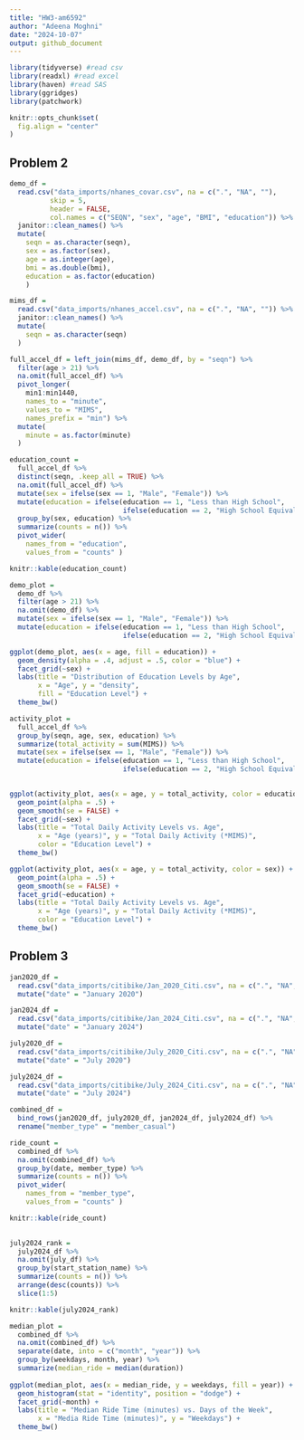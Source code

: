 ```yaml
---
title: "HW3-am6592"
author: "Adeena Moghni"
date: "2024-10-07"
output: github_document
---
```


```r
library(tidyverse) #read csv
library(readxl) #read excel
library(haven) #read SAS
library(ggridges)
library(patchwork)

knitr::opts_chunk$set(
  fig.align = "center"
)
```

## Problem 2

```r
demo_df = 
  read.csv("data_imports/nhanes_covar.csv", na = c(".", "NA", ""),
          skip = 5,
          header = FALSE, 
          col.names = c("SEQN", "sex", "age", "BMI", "education")) %>% 
  janitor::clean_names() %>% 
  mutate(
    seqn = as.character(seqn),
    sex = as.factor(sex),
    age = as.integer(age),
    bmi = as.double(bmi),
    education = as.factor(education)
    )

mims_df = 
  read.csv("data_imports/nhanes_accel.csv", na = c(".", "NA", "")) %>% 
  janitor::clean_names() %>% 
  mutate(
    seqn = as.character(seqn)
  )

full_accel_df = left_join(mims_df, demo_df, by = "seqn") %>% 
  filter(age > 21) %>% 
  na.omit(full_accel_df) %>% 
  pivot_longer(
    min1:min1440,
    names_to = "minute", 
    values_to = "MIMS",
    names_prefix = "min") %>%  
  mutate(
    minute = as.factor(minute)
  )
```

```r
education_count =
  full_accel_df %>% 
  distinct(seqn, .keep_all = TRUE) %>% 
  na.omit(full_accel_df) %>% 
  mutate(sex = ifelse(sex == 1, "Male", "Female")) %>% 
  mutate(education = ifelse(education == 1, "Less than High School",
                            ifelse(education == 2, "High School Equivalent", "More than High School"))) %>% 
  group_by(sex, education) %>% 
  summarize(counts = n()) %>% 
  pivot_wider(
    names_from = "education", 
    values_from = "counts" )

knitr::kable(education_count)
```

```r
demo_plot = 
  demo_df %>% 
  filter(age > 21) %>%
  na.omit(demo_df) %>% 
  mutate(sex = ifelse(sex == 1, "Male", "Female")) %>% 
  mutate(education = ifelse(education == 1, "Less than High School",
                            ifelse(education == 2, "High School Equivalent", "More than High School")))

ggplot(demo_plot, aes(x = age, fill = education)) +
  geom_density(alpha = .4, adjust = .5, color = "blue") +
  facet_grid(~sex) +
  labs(title = "Distribution of Education Levels by Age",
       x = "Age", y = "density",
       fill = "Education Level") +
  theme_bw()
```

```r
activity_plot = 
  full_accel_df %>%
  group_by(seqn, age, sex, education) %>% 
  summarize(total_activity = sum(MIMS)) %>% 
  mutate(sex = ifelse(sex == 1, "Male", "Female")) %>% 
  mutate(education = ifelse(education == 1, "Less than High School",
                            ifelse(education == 2, "High School Equivalent", "More than High School")))
         

ggplot(activity_plot, aes(x = age, y = total_activity, color = education)) +
  geom_point(alpha = .5) +
  geom_smooth(se = FALSE) +
  facet_grid(~sex) +
  labs(title = "Total Daily Activity Levels vs. Age",
       x = "Age (years)", y = "Total Daily Activity (*MIMS)",
       color = "Education Level") +
  theme_bw()
```

```r
ggplot(activity_plot, aes(x = age, y = total_activity, color = sex)) +
  geom_point(alpha = .5) +
  geom_smooth(se = FALSE) +
  facet_grid(~education) +
  labs(title = "Total Daily Activity Levels vs. Age",
       x = "Age (years)", y = "Total Daily Activity (*MIMS)",
       color = "Education Level") +
  theme_bw()
```

## Problem 3
```r
jan2020_df = 
  read.csv("data_imports/citibike/Jan_2020_Citi.csv", na = c(".", "NA", "")) %>% 
  mutate("date" = "January 2020")

jan2024_df = 
  read.csv("data_imports/citibike/Jan_2024_Citi.csv", na = c(".", "NA", ""))%>% 
  mutate("date" = "January 2024")

july2020_df = 
  read.csv("data_imports/citibike/July_2020_Citi.csv", na = c(".", "NA", ""))%>% 
  mutate("date" = "July 2020")

july2024_df = 
  read.csv("data_imports/citibike/July_2024_Citi.csv", na = c(".", "NA", ""))%>% 
  mutate("date" = "July 2024")

combined_df = 
  bind_rows(jan2020_df, july2020_df, jan2024_df, july2024_df) %>% 
  rename("member_type" = "member_casual")
```

```r
ride_count =
  combined_df %>% 
  na.omit(combined_df) %>%
  group_by(date, member_type) %>%
  summarize(counts = n()) %>% 
  pivot_wider(
    names_from = "member_type", 
    values_from = "counts" )

knitr::kable(ride_count)
  
```

```r
july2024_rank =
  july2024_df %>% 
  na.omit(july_df) %>%
  group_by(start_station_name) %>%
  summarize(counts = n()) %>% 
  arrange(desc(counts)) %>% 
  slice(1:5)

knitr::kable(july2024_rank)

```

```r
median_plot = 
  combined_df %>% 
  na.omit(combined_df) %>%
  separate(date, into = c("month", "year")) %>% 
  group_by(weekdays, month, year) %>% 
  summarize(median_ride = median(duration))
  
ggplot(median_plot, aes(x = median_ride, y = weekdays, fill = year)) +
  geom_histogram(stat = "identity", position = "dodge") +
  facet_grid(~month) +
  labs(title = "Median Ride Time (minutes) vs. Days of the Week",
       x = "Media Ride Time (minutes)", y = "Weekdays") +
  theme_bw()
  
```


```r

```
